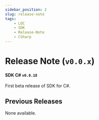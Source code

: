 ```yaml
---
sidebar_position: 2
slug: release-note
tags:
    - LOC
    - SDK
    - Release-Note
    - CSharp
---
```


# Release Note (`v0.0.x`)

#### SDK C# `v0.0.18`

First beta release of SDK for C#.

## Previous Releases

None available.
